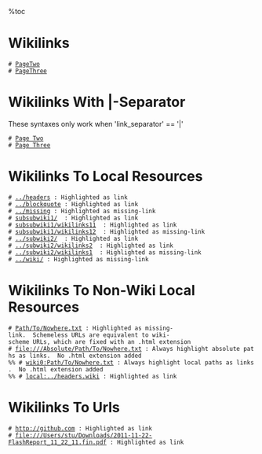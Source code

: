 %toc
= Wikilinks =

 # [[PageTwo]] 
 # [[PageThree]] 

= Wikilinks With |-Separator =

These syntaxes only work when 'link_separator' == '|'

 # [[PageTwo|Page Two]]
 # [[PageThree|Page Three]] 

= Wikilinks To Local Resources =

 # [[../headers]] : Highlighted as link
 # [[../blockquote]] : Highlighted as link
 # [[../missing]] : Highlighted as missing-link
 # [[subsubwiki1/]]  : Highlighted as link
 # [[subsubwiki1/wikilinks11]]  : Highlighted as link
 # [[subsubwiki1/wikilinks12]]  : Highlighted as missing-link
 # [[../subwiki2/]]  : Highlighted as link
 # [[../subwiki2/wikilinks2]]  : Highlighted as link
 # [[../subwiki2/wikilinks1]]  : Highlighted as missing-link
 # [[../wiki/]] : Highlighted as missing-link

= Wikilinks To Non-Wiki Local Resources =

 # [[Path/To/Nowhere.txt]] : Highlighted as missing-link.  Schemeless URLs are equivalent to wiki-scheme URLs, which are fixed with an .html extension
 # [[file:///Absolute/Path/To/Nowhere.txt]] : Always highlight absolute paths as links.  No .html extension added
 %% # [[wiki0:Path/To/Nowhere.txt]] : Always highlight local paths as links.  No .html extension added
 %% # [[local:../headers.wiki]] : Highlighted as link

= Wikilinks To Urls =

 # [[http://github.com]] : Highlighted as link
 # [[file:///Users/stu/Downloads/2011-11-22-FlashReport_11_22_11.fin.pdf]] : Highlighted as link



